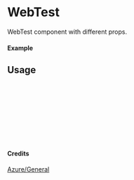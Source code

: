 
<Meta of={WebTest} title="Azure/General/WebTest" />

# WebTest

WebTest component with different props.

#### Example

<Canvas of={WebTest.Primary} />

## Usage

```ts
import { WebTest } from "yadl-ui";

const Example = () => {
  return (
      <WebTest />
  );
};

export default Example;
```

#### Credits
[Azure/General](https://learn.microsoft.com/en-us/azure/architecture/icons/)
